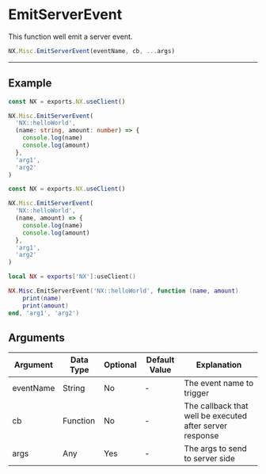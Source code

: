 
# EmitServerEvent

This function well emit a server event.

```typescript
NX.Misc.EmitServerEvent(eventName, cb, ...args)
```

---

## Example

<Tabs>
<TabItem value="ts" label="TypeScript">

```typescript title="/rc/client/class/misc.ts"
const NX = exports.NX.useClient()

NX.Misc.EmitServerEvent(
  'NX::helloWorld',
  (name: string, amount: number) => {
    console.log(name)
    console.log(amount)
  },
  'arg1',
  'arg2'
)
```

</TabItem>
<TabItem value="js" label="JavaScript">

```js title="/rc/client/class/misc.ts"
const NX = exports.NX.useClient()

NX.Misc.EmitServerEvent(
  'NX::helloWorld',
  (name, amount) => {
    console.log(name)
    console.log(amount)
  },
  'arg1',
  'arg2'
)
```

</TabItem>
<TabItem value="lua" label="Lua">

```lua title="/rc/client/class/misc.ts"
local NX = exports['NX']:useClient()

NX.Misc.EmitServerEvent('NX::helloWorld', function (name, amount)
    print(name)
    print(amount)
end, 'arg1', 'arg2')
```

</TabItem>
</Tabs>

## Arguments

| Argument  | Data Type | Optional | Default Value | Explanation                                              |
| --------- | --------- | -------- | ------------- | -------------------------------------------------------- |
| eventName | String    | No       | -             | The event name to trigger                                |
| cb        | Function  | No       | -             | The callback that well be executed after server response |
| args      | Any       | Yes      | -             | The args to send to server side                          |
